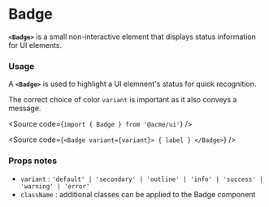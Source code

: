 
# Badge

**`<Badge>`** is a small non-interactive element that displays status information for UI elements.

<Canvas of={BadgeStories.Default} />

### Usage

A **`<Badge>`** is used to highlight a UI elemnent's status for quick recognition.

The correct choice of color `variant` is important as it also conveys a message.

<Source code={`import { Badge } from '@acme/ui'`} />

<Source code={`<Badge variant={variant}> { label } </Badge>`} />

### Props notes

- `variant` : `'default' | 'secondary' | 'outline' | 'info' | 'success' | 'warning' | 'error'`
- `className` : additional classes can be applied to the Badge component
